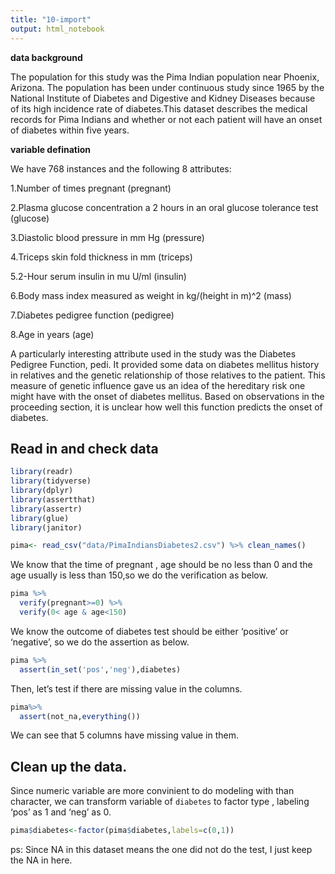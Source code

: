 ```yaml
---
title: "10-import"
output: html_notebook
---
```



**data background**

The population for this study was the Pima Indian population near Phoenix, Arizona. The population has been under continuous study since 1965 by the National Institute of Diabetes and Digestive and Kidney Diseases because of its high incidence rate of diabetes.This dataset describes the medical records for Pima Indians and whether or not each patient will have an onset of diabetes within five years.

**variable defination**


We have 768 instances and the following 8 attributes:

1.Number of times pregnant (pregnant)

2.Plasma glucose concentration a 2 hours in an oral glucose tolerance test (glucose)

3.Diastolic blood pressure in mm Hg (pressure)

4.Triceps skin fold thickness in mm (triceps)

5.2-Hour serum insulin in mu U/ml (insulin)

6.Body mass index measured as weight in kg/(height in m)^2 (mass)

7.Diabetes pedigree function (pedigree)

8.Age in years (age)

A particularly interesting attribute used in the study was the Diabetes Pedigree Function, pedi. It provided some data on diabetes mellitus history in relatives and the genetic relationship of those relatives to the patient. This measure of genetic influence gave us an idea of the hereditary risk one might have with the onset of diabetes mellitus. Based on observations in the proceeding section, it is unclear how well this function predicts the onset of diabetes.




## Read in and check data

```r
library(readr)
library(tidyverse)
library(dplyr)
library(assertthat)
library(assertr)
library(glue)
library(janitor)
```


```r
pima<- read_csv("data/PimaIndiansDiabetes2.csv") %>% clean_names()
```


We know that the time of pregnant , age should be no less than 0 and the age usually is less than 150,so we do the verification as below.
```r
pima %>% 
  verify(pregnant>=0) %>% 
  verify(0< age & age<150) 
```


We know the outcome of diabetes test should be either 'positive' or 'negative', so we do the assertion as below.
```r
pima %>% 
  assert(in_set('pos','neg'),diabetes)
```


Then, let's test if there are  missing value in the columns.
```r
pima%>% 
  assert(not_na,everything())
```
We can see that 5 columns  have missing value in them.

## Clean up the data. 



Since numeric variable are more convinient to do modeling with than character, we can transform variable of `diabetes` to factor type , labeling 'pos' as 1 and 'neg' as 0. 

```r
pima$diabetes<-factor(pima$diabetes,labels=c(0,1))

```



ps:  Since NA in this dataset means the one did not do the test, I just keep the NA in here.










